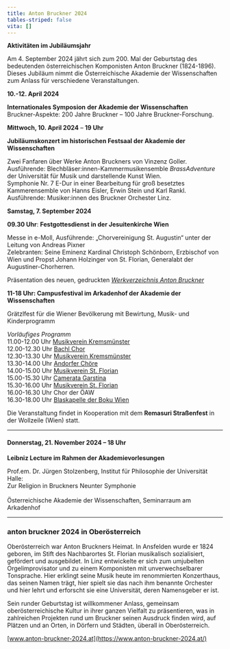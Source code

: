 ```yaml
---
title: Anton Bruckner 2024
tables-striped: false
vita: []
---
```

**Aktivitäten im Jubiläumsjahr**

Am 4. September 2024 jährt sich zum 200. Mal der Geburtstag des bedeutenden österreichischen Komponisten Anton Bruckner (1824-1896). Dieses Jubiläum nimmt die Österreichische Akademie der Wissenschaften zum Anlass für verschiedene Veranstaltungen.

**10.-12. April 2024**

**Internationales Symposion** **der Akademie der Wissenschaften**\
Bruckner-Aspekte: 200 Jahre Bruckner – 100 Jahre Bruckner-Forschung.

**Mittwoch, 10. April 2024** – **19 Uhr**

**Jubiläumskonzert im historischen Festsaal der Akademie der Wissenschaften**

Zwei Fanfaren über Werke Anton Bruckners von Vinzenz Goller. Ausführende: Blechbläser:innen-Kammermusikensemble *BrassAdventure* der Universität für Musik und darstellende Kunst Wien.\
Symphonie Nr. 7 E-Dur in einer Bearbeitung für groß besetztes Kammerensemble von Hanns Eisler, Erwin Stein und Karl Rankl.\
Ausführende: Musiker:innen des Bruckner Orchester Linz.

**Samstag, 7. September 2024**

**09.30 Uhr**: **Festgottesdienst in der Jesuitenkirche Wien**

Messe in e-Moll, Ausführende: „Chorvereinigung St. Augustin“ unter der Leitung von Andreas Pixner\
Zelebranten: Seine Eminenz Kardinal Christoph Schönborn, Erzbischof von Wien und Propst Johann Holzinger von St. Florian, Generalabt der Augustiner-Chorherren.

Präsentation des neuen, gedruckten [*Werkverzeichnis Anton Bruckner*](http://www.bruckner-online.at/?page_id=2660)

**11-18 Uhr: Campusfestival im Arkadenhof der Akademie der Wissenschaften**

Grätzlfest für die Wiener Bevölkerung mit Bewirtung, Musik- und Kinderprogramm

*Vorläufiges Programm*\
11.00-12.00 Uhr [Musikverein Kremsmünster](https://www.mvkremsmuenster.at/)\
12.00-12.30 Uhr [Bachl Chor](https://www.bachlchor.at/)\
12.30-13.30 Uhr [Musikverein Kremsmünster](https://www.mvkremsmuenster.at/)\
13.30-14.00 Uhr [Andorfer Chöre](https://andorferchoere.at/)\
14.00-15.00 Uhr [Musikverein St. Florian](https://www.mv-stflorian.at/index.html)\
15.00-15.30 Uhr [Camerata Garstina](https://www.chvooe.at/chvooe/mitgliedschoere/5051-camerata-garstina)\
15.30-16.00 Uhr [Musikverein St. Florian](https://www.mv-stflorian.at/index.html)\
16.00-16.30 Uhr Chor der ÖAW\
16.30-18.00 Uhr [Blaskapelle der Boku Wien](https://blaskapelle.boku.ac.at/)

Die Veranstaltung findet in Kooperation mit dem **Remasuri Straßenfest** in der Wollzeile (Wien) statt.

---

#### Donnerstag, 21. November 2024 – 18 Uhr

**Leibniz Lecture im Rahmen der Akademievorlesungen**

Prof.em. Dr. Jürgen Stolzenberg, Institut für Philosophie der Universität Halle:\
Zur Religion in Bruckners Neunter Symphonie\
\
Österreichische Akademie der Wissenschaften, Seminarraum am Arkadenhof

---

### **anton bruckner 2024 in Oberösterreich**

Oberösterreich war Anton Bruckners Heimat. In ­Ansfelden wurde er 1824 geboren, im Stift des Nachbarortes St. Florian musikalisch sozialisiert, gefördert und ausgebildet. In Linz entwickelte er sich zum umjubelten Orgelimprovisator und zu einem ­Komponisten mit unverwechselbarer Tonsprache. Hier erklingt seine Musik heute im renommierten Konzerthaus, das seinen Namen trägt, hier spielt sie das nach ihm benannte Orchester und hier lehrt und erforscht sie eine Universität, deren Namensgeber er ist.

Sein runder Geburtstag ist willkommener Anlass, gemeinsam oberösterreichische Kultur in ihrer ganzen Vielfalt zu präsentieren, was in zahlreichen Projekten rund um Bruckner seinen Ausdruck finden wird, auf Plätzen und an Orten, in Dörfern und Städten, überall in Oberösterreich.

[www.anton-bruckner-2024.at](https://www.anton-bruckner-2024.at/)

